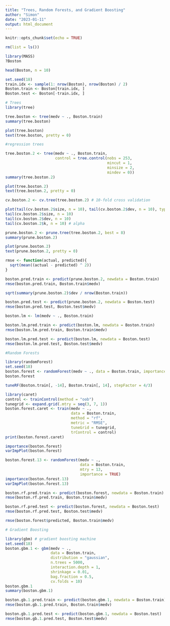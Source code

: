 ```yaml
---
title: "Trees, Random Forests, and Gradient Boosting"
author: "Simon"
date: "2023-01-11"
output: html_document
---
```


```r
knitr::opts_chunk$set(echo = TRUE)
```

```r
rm(list = ls())
```

```r
library(MASS)
?Boston

head(Boston, n = 10)

set.seed(18)
train.idx <- sample(1: nrow(Boston), nrow(Boston) / 2)
Boston.train <- Boston[train.idx, ]
Boston.test <- Boston[-train.idx, ]
```

```r
# Trees
library(tree)

tree.boston <- tree(medv ~ ., Boston.train)
summary(tree.boston)

plot(tree.boston)
text(tree.boston, pretty = 0)
```

```r
#regression trees

tree.boston.2 <- tree(medv ~ ., Boston.train,
                      control = tree.control(nobs = 253,
                                             mincut = 1,
                                             minsize = 2,
                                             mindev = 0))
summary(tree.boston.2)

plot(tree.boston.2)
text(tree.boston.2, pretty = 0)
```

```r
cv.boston.2 <- cv.tree(tree.boston.2) # 10-fold cross validation

plot(tail(cv.boston.2$size, n = 10), tail(cv.boston.2$dev, n = 10), type = "b")
tail(cv.boston.2$size, n = 10)
tail(cv.boston.2$dev, n = 10)
tail(cv.boston.2$k, n = 10) # alpha

prune.boston.2 <- prune.tree(tree.boston.2, best = 8)
summary(prune.boston.2)

plot(prune.boston.2)
text(prune.boston.2, pretty = 0)
```

```r
rmse <- function(actual, predicted){
  sqrt(mean((actual - predicted) ^ 2))
}

boston.pred.train <- predict(prune.boston.2, newdata = Boston.train)
rmse(boston.pred.train, Boston.train$medv)

sqrt(summary(prune.boston.2)$dev / nrow(Boston.train))

boston.pred.test <- predict(prune.boston.2, newdata = Boston.test)
rmse(boston.pred.test, Boston.test$medv)

boston.lm <- lm(medv ~ ., Boston.train)

boston.lm.pred.train <- predict(boston.lm, newdata = Boston.train)
rmse(boston.lm.pred.train, Boston.train$medv)

boston.lm.pred.test <- predict(boston.lm, newdata = Boston.test)
rmse(boston.lm.pred.test, Boston.test$medv)
```

```r
#Random Forests

library(randomForest)
set.seed(18)
boston.forest <- randomForest(medv ~ ., data = Boston.train, importance = TRUE)
boston.forest
```

```r
tuneRF(Boston.train[, -14], Boston.train[, 14], stepFactor = 4/3)

library(caret)
control <- trainControl(method = "oob")
tunegrid <- expand.grid(.mtry = seq(3, 7, 1))
boston.forest.caret <- train(medv ~ .,
                             data = Boston.train,
                             method = "rf",
                             metric = "RMSE",
                             tuneGrid = tunegrid,
                             trControl = control)
print(boston.forest.caret)

importance(boston.forest)
varImpPlot(boston.forest)

boston.forest.13 <- randomForest(medv ~ .,
                                 data = Boston.train,
                                 mtry = 13,
                                 importance = TRUE)
importance(boston.forest.13)
varImpPlot(boston.forest.13)
```

```r
boston.rf.pred.train <- predict(boston.forest, newdata = Boston.train)
rmse(boston.rf.pred.train, Boston.train$medv)

boston.rf.pred.test <- predict(boston.forest, newdata = Boston.test)
rmse(boston.rf.pred.test, Boston.test$medv)

rmse(boston.forest$predicted, Boston.train$medv)
```

```r
# Gradient Boosting

library(gbm) # gradient boosting machine
set.seed(18)
boston.gbm.1 <- gbm(medv ~ .,
                    data = Boston.train,
                    distribution = "gaussian",
                    n.trees = 5000,
                    interaction.depth = 1,
                    shrinkage = 0.01,
                    bag.fraction = 0.5,
                    cv.folds = 10)
boston.gbm.1
summary(boston.gbm.1)
```

```r
boston.gb.1.pred.train <- predict(boston.gbm.1, newdata = Boston.train)
rmse(boston.gb.1.pred.train, Boston.train$medv)

boston.gb.1.pred.test <- predict(boston.gbm.1, newdata = Boston.test)
rmse(boston.gb.1.pred.test, Boston.test$medv)
```